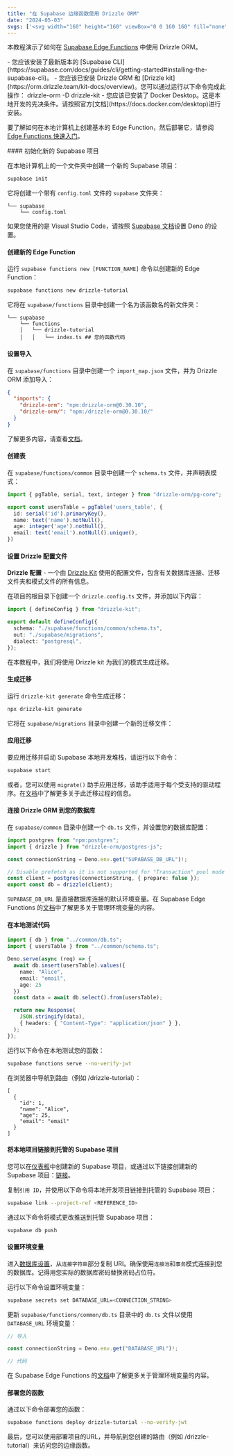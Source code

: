 ```yaml
---
title: "在 Supabase 边缘函数使用 Drizzle ORM"
date: "2024-05-03"
svgs: ['<svg width="160" height="160" viewBox="0 0 160 160" fill="none" xmlns="http://www.w3.org/2000/svg"><rect width="9.63139" height="40.8516" rx="4.8157" transform="matrix(0.873028 0.48767 -0.497212 0.867629 43.4805 67.3037)" fill="currentColor"></rect><rect width="9.63139" height="40.8516" rx="4.8157" transform="matrix(0.873028 0.48767 -0.497212 0.867629 76.9395 46.5342)" fill="currentColor"></rect><rect width="9.63139" height="40.8516" rx="4.8157" transform="matrix(0.873028 0.48767 -0.497212 0.867629 128.424 46.5352)" fill="currentColor"></rect><rect width="9.63139" height="40.8516" rx="4.8157" transform="matrix(0.873028 0.48767 -0.497212 0.867629 94.957 67.3037)" fill="currentColor"></rect></svg>', <svg width="24" height="25" viewBox="0 0 24 25" fill="currentColor" xmlns="http://www.w3.org/2000/svg"><path d="M13.3501 21.1611C12.9303 21.6898 12.079 21.4002 12.0689 20.7251L11.921 10.8511H18.5603C19.7628 10.8511 20.4335 12.24 19.6857 13.1818L13.3501 21.1611Z" /><path d="M10.6499 5.27307C11.0697 4.7443 11.921 5.03403 11.9311 5.70913L11.996 15.5831H5.43981C4.23723 15.5831 3.56652 14.1942 4.31432 13.2524L10.6499 5.27307Z"/></svg>]
---
```



本教程演示了如何在 [Supabase Edge Functions](https://supabase.com/docs/guides/functions) 中使用 Drizzle ORM。

<Prerequisites>
- 您应该安装了最新版本的 [Supabase CLI](https://supabase.com/docs/guides/cli/getting-started#installing-the-supabase-cli)。
- 您应该已安装 Drizzle ORM 和 [Drizzle kit](https://orm.drizzle.team/kit-docs/overview)。您可以通过运行以下命令完成此操作：
<Npm>
drizzle-orm
-D drizzle-kit
</Npm>
- 您应该已安装了 Docker Desktop。这是本地开发的先决条件。请按照官方[文档](https://docs.docker.com/desktop)进行安装。
</Prerequisites>


要了解如何在本地计算机上创建基本的 Edge Function，然后部署它，请参阅 [Edge Functions 快速入门](https://supabase.com/docs/guides/functions/quickstart)。

<Steps>
#### 初始化新的 Supabase 项目

在本地计算机上的一个文件夹中创建一个新的 Supabase 项目：

```bash copy
supabase init
```

它将创建一个带有 `config.toml` 文件的 `supabase` 文件夹：

```text
└── supabase
    └── config.toml
```

如果您使用的是 Visual Studio Code，请按照 [Supabase 文档](https://supabase.com/docs/guides/functions/local-development#deno-with-visual-studio-code)设置 Deno 的设置。

#### 创建新的 Edge Function

运行 `supabase functions new [FUNCTION_NAME]` 命令以创建新的 Edge Function：

```bash copy
supabase functions new drizzle-tutorial
```

它将在 `supabase/functions` 目录中创建一个名为该函数名的新文件夹：

```text
└── supabase
    └── functions
    │   └── drizzle-tutorial
    │   │   └── index.ts ## 您的函数代码
```

#### 设置导入

在 `supabase/functions` 目录中创建一个 `import_map.json` 文件，并为 Drizzle ORM 添加导入：

```json copy filename="supabase/functions/import_map.json"
{
  "imports": {
    "drizzle-orm": "npm:drizzle-orm@0.30.10",
    "drizzle-orm/": "npm:/drizzle-orm@0.30.10/"
  }
}
```

了解更多内容，请查看[文档](https://supabase.com/docs/guides/functions/import-maps)。

#### 创建表

在 `supabase/functions/common` 目录中创建一个 `schema.ts` 文件，并声明表模式：

```typescript copy filename="supabase/functions/common/schema.ts"
import { pgTable, serial, text, integer } from "drizzle-orm/pg-core";

export const usersTable = pgTable('users_table', {
  id: serial('id').primaryKey(),
  name: text('name').notNull(),
  age: integer('age').notNull(),
  email: text('email').notNull().unique(),
})
```

#### 设置 Drizzle 配置文件

**Drizzle 配置** - 一个由 [Drizzle Kit](https://orm.drizzle.team/kit-docs/overview) 使用的配置文件，包含有关数据库连接、迁移文件夹和模式文件的所有信息。

在项目的根目录下创建一个 `drizzle.config.ts` 文件，并添加以下内容：

```typescript copy filename="drizzle.config.ts"
import { defineConfig } from "drizzle-kit";

export default defineConfig({
  schema: "./supabase/functions/common/schema.ts",
  out: "./supabase/migrations",
  dialect: "postgresql",
});
```

在本教程中，我们将使用 Drizzle kit 为我们的模式生成迁移。

#### 生成迁移

运行 `drizzle-kit generate` 命令生成迁移：

```bash copy
npx drizzle-kit generate
```

它将在 `supabase/migrations` 目录中创建一个新的迁移文件：

#### 应用迁移

要应用迁移并启动 Supabase 本地开发堆栈，请运行以下命令：

```bash copy
supabase start
```

或者，您可以使用 `migrate()` 助手应用迁移，该助手适用于每个受支持的驱动程序。在[文档](https://orm.drizzle.team/docs/migrations)中了解更多关于此迁移过程的信息。

#### 连接 Drizzle ORM 到您的数据库

在 `supabase/common` 目录中创建一个 `db.ts` 文件，并设置您的数据库配置：

```typescript copy filename="supabase/functions/common/db.ts"
import postgres from "npm:postgres";
import { drizzle } from "drizzle-orm/postgres-js";

const connectionString = Deno.env.get("SUPABASE_DB_URL")!;

// Disable prefetch as it is not supported for "Transaction" pool mode
const client = postgres(connectionString, { prepare: false });
export const db = drizzle(client);
```

`SUPABASE_DB_URL` 是直接数据库连接的默认环境变量。在 Supabase Edge Functions 的[文档](https://supabase.com/docs/guides/functions/secrets)中了解更多关于管理环境变量的内容。

#### 在本地测试代码

```typescript copy filename="supabase/functions/drizzle-tutorial/index.ts"
import { db } from "../common/db.ts";
import { usersTable } from "../common/schema.ts";

Deno.serve(async (req) => {
  await db.insert(usersTable).values({
    name: "Alice",
    email: "email",
    age: 25
  })
  const data = await db.select().from(usersTable);

  return new Response(
    JSON.stringify(data),
    { headers: { "Content-Type": "application/json" } },
  );
});
```

运行以下命令在本地测试您的函数：

```bash copy
supabase functions serve --no-verify-jwt
```

在浏览器中导航到路由（例如 /drizzle-tutorial）：

```plaintext
[
  {
    "id": 1,
    "name": "Alice",
    "age": 25,
    "email": "email"
  }
]
```

#### 将本地项目链接到托管的 Supabase 项目

您可以在[仪表板](https://supabase.com/dashboard)中创建新的 Supabase 项目，或通过以下链接创建新的 Supabase 项目：[链接](https://database.new/)。

复制`引用 ID`，并使用以下命令将本地开发项目链接到托管的 Supabase 项目：

```bash copy
supabase link --project-ref <REFERENCE_ID>
```

通过以下命令将模式更改推送到托管 Supabase 项目：

```bash copy
supabase db push
```

#### 设置环境变量

进入[数据库设置](https://supabase.com/dashboard/project/_/settings/database)，从`连接字符串`部分复制 URI。确保使用`连接池`和`事务`模式连接到您的数据库。记得用您实际的数据库密码替换密码占位符。

运行以下命令设置环境变量：

```bash copy
supabase secrets set DATABASE_URL=<CONNECTION_STRING>
```

更新 `supabase/functions/common/db.ts` 目录中的 `db.ts` 文件以使用 `DATABASE_URL` 环境变量：

```typescript copy filename="supabase/functions/common/db.ts"
// 导入

const connectionString = Deno.env.get("DATABASE_URL")!;

// 代码
```

在 Supabase Edge Functions 的[文档](https://supabase.com/docs/guides/functions/secrets)中了解更多关于管理环境变量的内容。

#### 部署您的函数

通过以下命令部署您的函数：

```bash copy
supabase functions deploy drizzle-tutorial --no-verify-jwt
```
</Steps>

最后，您可以使用部署项目的URL，并导航到您创建的路由（例如 /drizzle-tutorial）来访问您的边缘函数。
